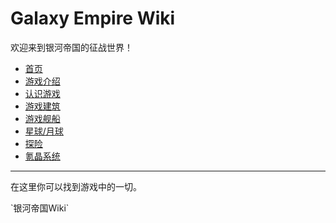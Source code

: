 = Galaxy Empire Wiki =
欢迎来到银河帝国的征战世界！

* [[/Users/Seuphoriak/vimwiki_html/index|首页]]
* [[游戏介绍]]
* [[认识游戏]]
* [[游戏建筑]]
* [[游戏舰船]]
* [[星球/月球]]
* [[探险]]
* [[氪晶系统]]

-----------------------

在这里你可以找到游戏中的一切。

`银河帝国Wiki`

{{{ class="brush:php"
Wiki是游戏内容的整理，玩家和开发者可以通过查阅游戏Wiki
}}}


